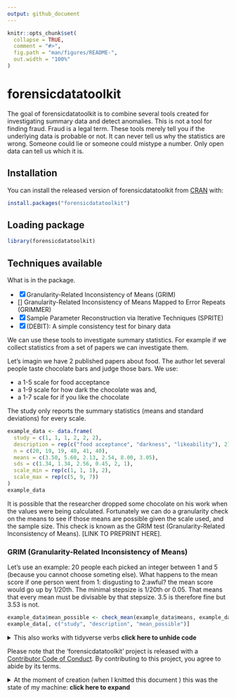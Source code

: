 ```yaml
---
output: github_document
---
```


<!-- README.md is generated from README.Rmd. Please edit that file -->

```r
knitr::opts_chunk$set(
  collapse = TRUE,
  comment = "#>",
  fig.path = "man/figures/README-",
  out.width = "100%"
)
```

# forensicdatatoolkit

<!-- badges: start -->
<!-- badges: end -->

The goal of forensicdatatoolkit is to combine several tools created for investigating 
summary data and detect anomalies. This is not a tool for finding fraud. Fraud is a legal term.
These tools merely tell you if the underlying data is probable or not. It can never tell us
why the statistics are wrong. Someone could lie or someone could mistype a number. Only open data
can tell us which it is.

## Installation

You can install the released version of forensicdatatoolkit from [CRAN](https://CRAN.R-project.org) with:

``` r
install.packages("forensicdatatoolkit")
```

## Loading package


```r
library(forensicdatatoolkit)
```


## Techniques available

What is in the package.

- [x] Granularity-Related Inconsistency of Means (GRIM)
- [] Granularity-Related Inconsistency of Means Mapped to Error Repeats (GRIMMER)
- [x] Sample Parameter Reconstruction via Iterative Techniques (SPRITE)
- [x] (DEBIT): A simple consistency test for binary data


We can use these tools to investigate summary statistics. 
For example if we collect statistics from a set of papers we can investigate them.

Let's imagin we have 2 published papers about food. The author let several people taste chocolate bars and judge those bars. We use: 

* a 1-5 scale for food acceptance
* a 1-9 scale for how dark the chocolate was and,
* a 1-7 scale for if you like the chocolate

The study only reports the summary statistics (means and standard deviations) for every scale.

```r
example_data <- data.frame(
  study = c(1, 1, 1, 2, 2, 2),
  description = rep(c("food acceptance", "darkness", "likeability"), 2),
  n = c(20, 19, 19, 40, 41, 40),
  means = c(3.50, 5.60, 2.13, 2.54, 8.00, 3.05),
  sds = c(1.34, 1.34, 2.56, 0.45, 2, 1),
  scale_min = rep(c(1, 1, 1), 2),
  scale_max = rep(c(5, 9, 7))
)
example_data
```

It is possible that the researcher dropped some chocolate on his work when the values were
being calculated. Fortunately we can do a granularity check on the means to see if those means are 
possible given the scale used, and the sample size. This check is known as the 
GRIM test (Granularity-Related Inconsistency of Means). [LINK TO PREPRINT HERE].

### GRIM (Granularity-Related Inconsistency of Means)
Let's use an example: 20 people each picked an integer between 1 and 5 (because you cannot choose someting else). What happens to the mean score if one person went from 1: disgusting to 2:awful? 
the mean score would go up by 1/20th. The minimal stepsize is 1/20th or 0.05. That means that every mean must be divisable by that stepsize. 3.5 is therefore fine but 3.53 is not.


```r
example_data$mean_possible <- check_mean(example_data$means, example_data$n)
example_data[, c("study", "description", "mean_possible")]
```

<details>
<summary> This also works with tidyverse verbs **click here to unhide code** </summary>
```r
library(dplyr)
example_data %>%
  mutate(
    mean_possible = check_mean(mean = means, n = n)
  ) %>%
  select(study, description, mean_possible)
```

</details>



Please note that the 'forensicdatatoolkit' project is released with a
[Contributor Code of Conduct](.github/CODE_OF_CONDUCT.md).
By contributing to this project, you agree to abide by its terms.

<details>
<summary> At the moment of creation (when I knitted this document ) this was the state of my machine: **click here to expand** </summary>

```r
sessioninfo::session_info()
```

</details>
